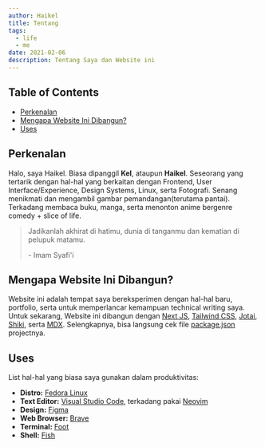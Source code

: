 ```yaml
---
author: Haikel
title: Tentang
tags:
  - life
  - me
date: 2021-02-06
description: Tentang Saya dan Website ini
---
```


## Table of Contents

- [Perkenalan](#perkenalan)
- [Mengapa Website Ini Dibangun?](#mengapa-website-ini-dibangun)
- [Uses](#uses)

## Perkenalan

Halo, saya Haikel. Biasa dipanggil **Kel**, ataupun **Haikel**. Seseorang yang tertarik dengan hal-hal yang berkaitan dengan Frontend, User Interface/Experience, Design Systems, Linux, serta Fotografi. Senang menikmati dan mengambil gambar pemandangan(terutama pantai). Terkadang membaca buku, manga, serta menonton anime bergenre comedy + slice of life.

> <p>Jadikanlah akhirat di hatimu, dunia di tanganmu dan kematian di pelupuk matamu.</p>
> <span>- Imam Syafi'i</span>

## Mengapa Website Ini Dibangun?

Website ini adalah tempat saya bereksperimen dengan hal-hal baru, portfolio, serta untuk memperlancar kemampuan technical writing saya. Untuk sekarang, Website ini dibangun dengan [Next JS](https://nextjs.org/), [Tailwind CSS](https://tailwindcss.com/), [Jotai](https://jotai.org/), [Shiki](https://shiki.matsu.io/), serta [MDX](https://mdxjs.com/). Selengkapnya, bisa langsung cek file [package.json](https://github.com/haikelz/haikel.my.id/blob/master/package.json) projectnya.

## Uses

List hal-hal yang biasa saya gunakan dalam produktivitas:

- **Distro:** [Fedora Linux](https://getfedora.org/)
- **Text Editor:** [Visual Studio Code](https://code.visualstudio.com/), terkadang pakai [Neovim](https://neovim.io/)
- **Design:** [Figma](https://figma.com/)
- **Web Browser:** [Brave](https://brave.com/)
- **Terminal:** [Foot](https://codeberg.org/dnkl/foot)
- **Shell:** [Fish](https://fishshell.com/)
